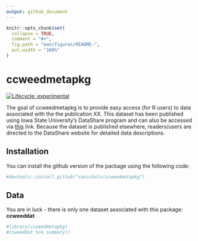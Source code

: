 ---
output: github_document
---

<!-- README.md is generated from README.Rmd. Please edit that file -->

```{r, include = FALSE}
knitr::opts_chunk$set(
  collapse = TRUE,
  comment = "#>",
  fig.path = "man/figures/README-",
  out.width = "100%"
)
```

# ccweedmetapkg

<!-- badges: start -->
[![Lifecycle: experimental](https://img.shields.io/badge/lifecycle-experimental-orange.svg)](https://www.tidyverse.org/lifecycle/#experimental)
<!-- badges: end -->

The goal of ccweedmetapkg is to provide easy access (for R users) to data associated with the the publication XX. This dataset has been published using Iowa State University's DataShare program and can also be accessed via [this]() link. Because the dataset is published elsewhere, readers/users are directed to the DataShare website for detailed data descriptions. 

## Installation

You can install the github version of the package using the following code:

``` {r}
#devtools::install_github("vanichols/ccweedmetapkg")
```
## Data

You are in luck - there is only one dataset associated with this package: **ccweeddat**

```{r example}
#library(ccweedmetapkg)
#ccweeddat %>% summary()
```
